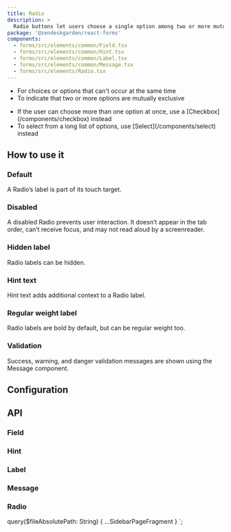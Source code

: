 ```yaml
---
title: Radio
description: >
  Radio buttons let users choose a single option among two or more mutually exclusive options.
package: '@zendeskgarden/react-forms'
components:
  - forms/src/elements/common/Field.tsx
  - forms/src/elements/common/Hint.tsx
  - forms/src/elements/common/Label.tsx
  - forms/src/elements/common/Message.tsx
  - forms/src/elements/Radio.tsx
---
```


<Usage>
  <Use>
    <ul>
      <li>For choices or options that can't occur at the same time</li>
      <li>To indicate that two or more options are mutually exclusive</li>
    </ul>
  </Use>
  <Misuse>
    <ul>
      <li>
        <Markdown>
          If the user can choose more than one option at once, use a
          [Checkbox](/components/checkbox) instead
        </Markdown>
      </li>
      <li>
        <Markdown>
          To select from a long list of options, use [Select](/components/select) instead
        </Markdown>
      </li>
    </ul>
  </Misuse>
</Usage>

## How to use it

### Default

A Radio’s label is part of its touch target.


<CodeExample code={DefaultCode}>
  <Default />
</CodeExample>

### Disabled

A disabled Radio prevents user interaction. It doesn’t appear in the tab order, can’t receive focus, and may not read
aloud by a screenreader.


<CodeExample code={DisabledCode}>
  <Disabled />
</CodeExample>

### Hidden label

Radio labels can be hidden.


<CodeExample code={HiddenCode}>
  <Hidden />
</CodeExample>

### Hint text

Hint text adds additional context to a Radio label.


<CodeExample code={HintCode}>
  <Hint />
</CodeExample>

### Regular weight label

Radio labels are bold by default, but can be regular weight too.


<CodeExample code={RegularWeightLabelCode}>
  <RegularWeightLabel />
</CodeExample>

### Validation

Success, warning, and danger validation messages are shown using the Message component.


<CodeExample code={ValidationCode}>
  <Validation />
</CodeExample>

## Configuration

<Configuration reactPackage={props.data.mdx.package} components={props.data.mdx.components} />

## API

### Field

<Component components={props.data.mdx.components} componentName="field" />

<PropSheet components={props.data.mdx.components} componentName="field" />

### Hint

<Component components={props.data.mdx.components} componentName="hint" />

<PropSheet components={props.data.mdx.components} componentName="hint" />

### Label

<Component components={props.data.mdx.components} componentName="label" />

<PropSheet components={props.data.mdx.components} componentName="label" />

### Message

<Component components={props.data.mdx.components} componentName="message" />

<PropSheet components={props.data.mdx.components} componentName="message" />

### Radio

<Component components={props.data.mdx.components} componentName="radio" />

<PropSheet components={props.data.mdx.components} componentName="radio" />


  query($fileAbsolutePath: String) {
    ...SidebarPageFragment
  }
`;
